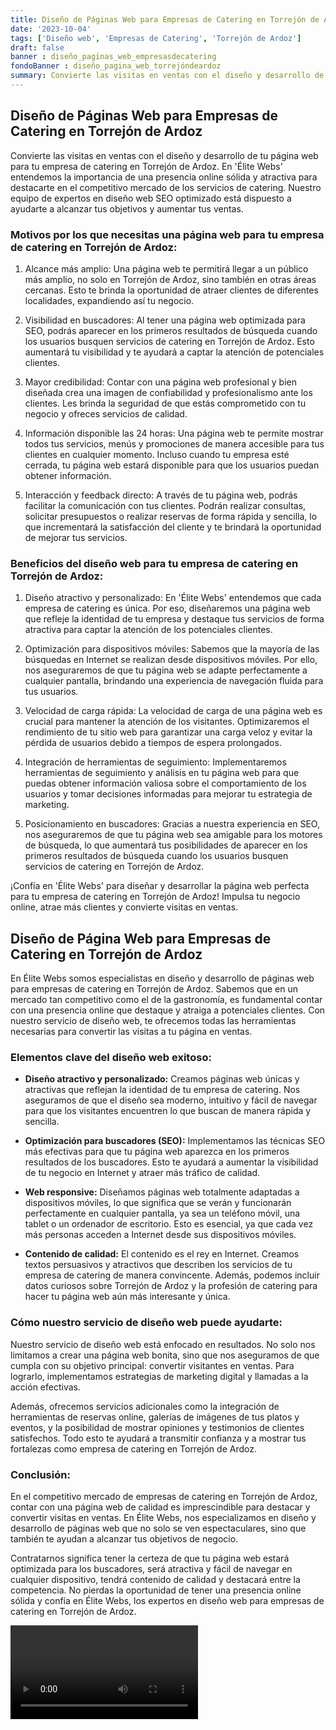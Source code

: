 ```yaml
---
title: Diseño de Páginas Web para Empresas de Catering en Torrejón de Ardoz
date: '2023-10-04'
tags: ['Diseño web', 'Empresas de Catering', 'Torrejón de Ardoz']
draft: false
banner : diseño_paginas_web_empresasdecatering
fondoBanner : diseño_pagina_web_torrejóndeardoz
summary: Convierte las visitas en ventas con el diseño y desarrollo de tu página web para tu empresa de catering en Torrejón de Ardoz. En 'Élite Webs' entendemos la importancia de una presencia online sólida y atractiva para destacarte en el competitivo mercado de los servicios de catering. Nuestro equipo de expertos en diseño web SEO optimizado está dispuesto a ayudarte a alcanzar tus objetivos y aumentar tus ventas.
---
```


## Diseño de Páginas Web para Empresas de Catering en Torrejón de Ardoz

Convierte las visitas en ventas con el diseño y desarrollo de tu página web para tu empresa de catering en Torrejón de Ardoz. En 'Élite Webs' entendemos la importancia de una presencia online sólida y atractiva para destacarte en el competitivo mercado de los servicios de catering. Nuestro equipo de expertos en diseño web SEO optimizado está dispuesto a ayudarte a alcanzar tus objetivos y aumentar tus ventas.

### Motivos por los que necesitas una página web para tu empresa de catering en Torrejón de Ardoz:

1. Alcance más amplio: Una página web te permitirá llegar a un público más amplio, no solo en Torrejón de Ardoz, sino también en otras áreas cercanas. Esto te brinda la oportunidad de atraer clientes de diferentes localidades, expandiendo así tu negocio.

2. Visibilidad en buscadores: Al tener una página web optimizada para SEO, podrás aparecer en los primeros resultados de búsqueda cuando los usuarios busquen servicios de catering en Torrejón de Ardoz. Esto aumentará tu visibilidad y te ayudará a captar la atención de potenciales clientes.

3. Mayor credibilidad: Contar con una página web profesional y bien diseñada crea una imagen de confiabilidad y profesionalismo ante los clientes. Les brinda la seguridad de que estás comprometido con tu negocio y ofreces servicios de calidad.

4. Información disponible las 24 horas: Una página web te permite mostrar todos tus servicios, menús y promociones de manera accesible para tus clientes en cualquier momento. Incluso cuando tu empresa esté cerrada, tu página web estará disponible para que los usuarios puedan obtener información.

5. Interacción y feedback directo: A través de tu página web, podrás facilitar la comunicación con tus clientes. Podrán realizar consultas, solicitar presupuestos o realizar reservas de forma rápida y sencilla, lo que incrementará la satisfacción del cliente y te brindará la oportunidad de mejorar tus servicios.

### Beneficios del diseño web para tu empresa de catering en Torrejón de Ardoz:

1. Diseño atractivo y personalizado: En 'Élite Webs' entendemos que cada empresa de catering es única. Por eso, diseñaremos una página web que refleje la identidad de tu empresa y destaque tus servicios de forma atractiva para captar la atención de los potenciales clientes.

2. Optimización para dispositivos móviles: Sabemos que la mayoría de las búsquedas en Internet se realizan desde dispositivos móviles. Por ello, nos aseguraremos de que tu página web se adapte perfectamente a cualquier pantalla, brindando una experiencia de navegación fluida para tus usuarios.

3. Velocidad de carga rápida: La velocidad de carga de una página web es crucial para mantener la atención de los visitantes. Optimizaremos el rendimiento de tu sitio web para garantizar una carga veloz y evitar la pérdida de usuarios debido a tiempos de espera prolongados.

4. Integración de herramientas de seguimiento: Implementaremos herramientas de seguimiento y análisis en tu página web para que puedas obtener información valiosa sobre el comportamiento de los usuarios y tomar decisiones informadas para mejorar tu estrategia de marketing.

5. Posicionamiento en buscadores: Gracias a nuestra experiencia en SEO, nos aseguraremos de que tu página web sea amigable para los motores de búsqueda, lo que aumentará tus posibilidades de aparecer en los primeros resultados de búsqueda cuando los usuarios busquen servicios de catering en Torrejón de Ardoz.

¡Confía en 'Élite Webs' para diseñar y desarrollar la página web perfecta para tu empresa de catering en Torrejón de Ardoz! Impulsa tu negocio online, atrae más clientes y convierte visitas en ventas.

<GifSeo />

<Cta />

## Diseño de Página Web para Empresas de Catering en Torrejón de Ardoz

En Élite Webs somos especialistas en diseño y desarrollo de páginas web para empresas de catering en Torrejón de Ardoz. Sabemos que en un mercado tan competitivo como el de la gastronomía, es fundamental contar con una presencia online que destaque y atraiga a potenciales clientes. Con nuestro servicio de diseño web, te ofrecemos todas las herramientas necesarias para convertir las visitas a tu página en ventas.

### Elementos clave del diseño web exitoso:

- **Diseño atractivo y personalizado:** Creamos páginas web únicas y atractivas que reflejan la identidad de tu empresa de catering. Nos aseguramos de que el diseño sea moderno, intuitivo y fácil de navegar para que los visitantes encuentren lo que buscan de manera rápida y sencilla.

- **Optimización para buscadores (SEO):** Implementamos las técnicas SEO más efectivas para que tu página web aparezca en los primeros resultados de los buscadores. Esto te ayudará a aumentar la visibilidad de tu negocio en Internet y atraer más tráfico de calidad.

- **Web responsive:** Diseñamos páginas web totalmente adaptadas a dispositivos móviles, lo que significa que se verán y funcionarán perfectamente en cualquier pantalla, ya sea un teléfono móvil, una tablet o un ordenador de escritorio. Esto es esencial, ya que cada vez más personas acceden a Internet desde sus dispositivos móviles.

- **Contenido de calidad:** El contenido es el rey en Internet. Creamos textos persuasivos y atractivos que describen los servicios de tu empresa de catering de manera convincente. Además, podemos incluir datos curiosos sobre Torrejón de Ardoz y la profesión de catering para hacer tu página web aún más interesante y única.

### Cómo nuestro servicio de diseño web puede ayudarte:

Nuestro servicio de diseño web está enfocado en resultados. No solo nos limitamos a crear una página web bonita, sino que nos aseguramos de que cumpla con su objetivo principal: convertir visitantes en ventas. Para lograrlo, implementamos estrategias de marketing digital y llamadas a la acción efectivas.

Además, ofrecemos servicios adicionales como la integración de herramientas de reservas online, galerías de imágenes de tus platos y eventos, y la posibilidad de mostrar opiniones y testimonios de clientes satisfechos. Todo esto te ayudará a transmitir confianza y a mostrar tus fortalezas como empresa de catering en Torrejón de Ardoz.

### Conclusión:

En el competitivo mercado de empresas de catering en Torrejón de Ardoz, contar con una página web de calidad es imprescindible para destacar y convertir visitas en ventas. En Élite Webs, nos especializamos en diseño y desarrollo de páginas web que no solo se ven espectaculares, sino que también te ayudan a alcanzar tus objetivos de negocio.

Contratarnos significa tener la certeza de que tu página web estará optimizada para los buscadores, será atractiva y fácil de navegar en cualquier dispositivo, tendrá contenido de calidad y destacará entre la competencia. No pierdas la oportunidad de tener una presencia online sólida y confía en Élite Webs, los expertos en diseño web para empresas de catering en Torrejón de Ardoz.

<Video />

<CtaBot job='Empresas de Catering' city='Torrejón de Ardoz'/>

<Gmaps query='Torrejón de Ardoz+españa+maps' />